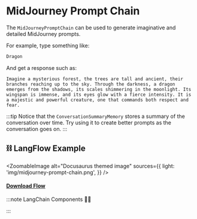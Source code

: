 # MidJourney Prompt Chain

The `MidJourneyPromptChain` can be used to generate imaginative and detailed MidJourney prompts.

For example, type something like:

```bash
Dragon
```

And get a response such as:

```text
Imagine a mysterious forest, the trees are tall and ancient, their branches reaching up to the sky. Through the darkness, a dragon emerges from the shadows, its scales shimmering in the moonlight. Its wingspan is immense, and its eyes glow with a fierce intensity. It is a majestic and powerful creature, one that commands both respect and fear.
```

:::tip
Notice that the `ConversationSummaryMemory` stores a summary of the conversation over time. Try using it to create better prompts as the conversation goes on.
:::

## ⛓️ LangFlow Example



<ZoomableImage
  alt="Docusaurus themed image"
  sources={{
    light: 'img/midjourney-prompt-chain.png',
  }}
/>

 #### <a target="\_blank" href="json_files/MidJourney_Prompt_Chain.json" download>Download Flow</a>

:::note LangChain Components 🦜🔗

:::
